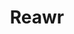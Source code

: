 ---
meta: Desktop App
icon: ../../src/assets/images/reawr__icon.png
repo: reawr
title: Reawr
created: 2022-10-19T00:00:00.000Z
description: A small tool to aid scientists in classifying animal behavior.
screenshots: ['../../src/assets/images/reawr.png']
---